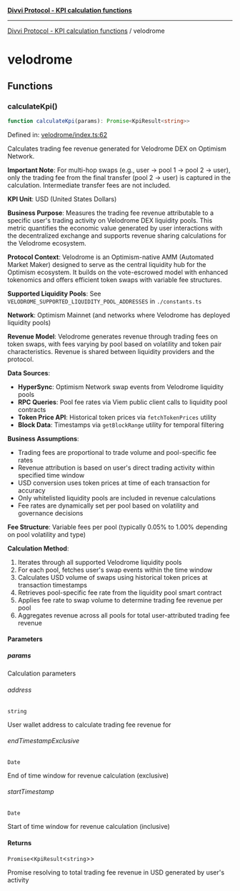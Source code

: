 [**Divvi Protocol - KPI calculation functions**](./README)

---

[Divvi Protocol - KPI calculation functions](./README) / velodrome

# velodrome

## Functions

### calculateKpi()

```ts
function calculateKpi(params): Promise<KpiResult<string>>
```

Defined in: [velodrome/index.ts:62](https://github.com/divvi-xyz/divvi-protocol/blob/main/scripts/calculateKpi/protocols/velodrome/index.ts#L62)

Calculates trading fee revenue generated for Velodrome DEX on Optimism Network.

**Important Note**: For multi-hop swaps (e.g., user -> pool 1 -> pool 2 -> user),
only the trading fee from the final transfer (pool 2 -> user) is captured in the calculation.
Intermediate transfer fees are not included.

**KPI Unit**: USD (United States Dollars)

**Business Purpose**: Measures the trading fee revenue attributable to a specific user's trading activity
on Velodrome DEX liquidity pools. This metric quantifies the economic value generated by user interactions
with the decentralized exchange and supports revenue sharing calculations for the Velodrome ecosystem.

**Protocol Context**: Velodrome is an Optimism-native AMM (Automated Market Maker) designed to serve as the
central liquidity hub for the Optimism ecosystem. It builds on the vote-escrowed model with enhanced tokenomics
and offers efficient token swaps with variable fee structures.

**Supported Liquidity Pools**: See `VELODROME_SUPPORTED_LIQUIDITY_POOL_ADDRESSES` in `./constants.ts`

**Network**: Optimism Mainnet (and networks where Velodrome has deployed liquidity pools)

**Revenue Model**: Velodrome generates revenue through trading fees on token swaps, with fees varying by pool
based on volatility and token pair characteristics. Revenue is shared between liquidity providers and the protocol.

**Data Sources**:

- **HyperSync**: Optimism Network swap events from Velodrome liquidity pools
- **RPC Queries**: Pool fee rates via Viem public client calls to liquidity pool contracts
- **Token Price API**: Historical token prices via `fetchTokenPrices` utility
- **Block Data**: Timestamps via `getBlockRange` utility for temporal filtering

**Business Assumptions**:

- Trading fees are proportional to trade volume and pool-specific fee rates
- Revenue attribution is based on user's direct trading activity within specified time window
- USD conversion uses token prices at time of each transaction for accuracy
- Only whitelisted liquidity pools are included in revenue calculations
- Fee rates are dynamically set per pool based on volatility and governance decisions

**Fee Structure**: Variable fees per pool (typically 0.05% to 1.00% depending on pool volatility and type)

**Calculation Method**:

1. Iterates through all supported Velodrome liquidity pools
2. For each pool, fetches user's swap events within the time window
3. Calculates USD volume of swaps using historical token prices at transaction timestamps
4. Retrieves pool-specific fee rate from the liquidity pool smart contract
5. Applies fee rate to swap volume to determine trading fee revenue per pool
6. Aggregates revenue across all pools for total user-attributed trading fee revenue

#### Parameters

##### params

Calculation parameters

###### address

`string`

User wallet address to calculate trading fee revenue for

###### endTimestampExclusive

`Date`

End of time window for revenue calculation (exclusive)

###### startTimestamp

`Date`

Start of time window for revenue calculation (inclusive)

#### Returns

`Promise`\<`KpiResult`\<`string`\>\>

Promise resolving to total trading fee revenue in USD generated by user's activity
